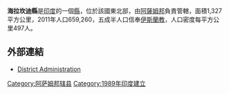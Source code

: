 '''海拉坎迪縣'''是[[印度|印度]]的一個[[縣|縣]]，位於該國東北部，由[[阿薩姆邦|阿薩姆邦]]負責管轄，面積1,327平方公里，2011年人口659,260，五成半人口信奉[[伊斯蘭教|伊斯蘭教]]，人口密度每平方公里497人。

==外部連結==
*[https://web.archive.org/web/20190601180251/http://www.hailakandi.nic.in/ District Administration]

{{印度行政区划小作品}}
[[Category:阿萨姆邦辖县|Category:阿萨姆邦辖县]]
[[Category:1989年印度建立|Category:1989年印度建立]]